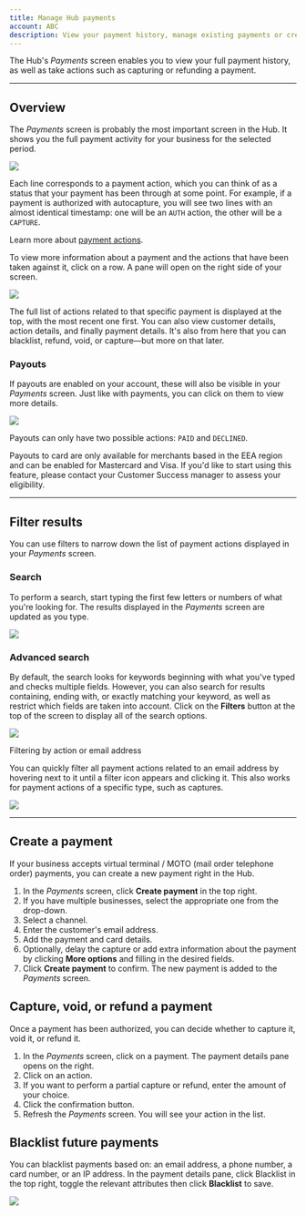 ```yaml
---
title: Manage Hub payments
account: ABC
description: View your payment history, manage existing payments or create new ones.
---
```


The Hub's _Payments_ screen enables you to view your full payment history, as well as take actions such as capturing or refunding a payment. 

---

## Overview

The _Payments_ screen is probably the most important screen in the Hub. It shows you the full payment activity for your business for the selected period. 

<img src="/docs/TheHub/ManageHubPayments/1-hub-payments-screen.png" />

Each line corresponds to a payment action, which you can think of as a status that your payment has been through at some point. For example, if a payment is authorized with autocapture, you will see two lines with an almost identical timestamp: one will be an `AUTH` action, the other will be a `CAPTURE`.

<TipBox variant="tip">

Learn more about [payment actions](/display/DOCS/About+payment+actions).

</TipBox>

To view more information about a payment and the actions that have been taken against it, click on a row. A pane will open on the right side of your screen. 

<img maxWidth={370} src="/docs/TheHub/ManageHubPayments/2-hub-payment-details.png" />

The full list of actions related to that specific payment is displayed at the top, with the most recent one first. You can also view customer details, action details, and finally payment details. It's also from here that you can blacklist, refund, void, or capture—but more on that later.

### Payouts

If payouts are enabled on your account, these will also be visible in your _Payments_ screen. Just like with payments, you can click on them to view more details.

<img maxWidth={450} src="/docs/TheHub/ManageHubPayments/3-hub-payouts-details.png" />

Payouts can only have two possible actions: `PAID` and `DECLINED`.

<TipBox variant="info">

Payouts to card are only available for merchants based in the EEA region and can be enabled for Mastercard and Visa. If you'd like to start using this feature, please contact your Customer Success manager to assess your eligibility.

</TipBox>

---

## Filter results

You can use filters to narrow down the list of payment actions displayed in your _Payments_ screen.

### Search

To perform a search, start typing the first few letters or numbers of what you're looking for. The results displayed in the _Payments_ screen are updated as you type.

<img src="/docs/TheHub/ManageHubPayments/4-hub-search.png" />

### Advanced search

By default, the search looks for keywords beginning with what you've typed and checks multiple fields. However, you can also search for results containing, ending with, or exactly matching your keyword, as well as restrict which fields are taken into account. Click on the **Filters** button at the top of the screen to display all of the search options.

<img src="/docs/TheHub/ManageHubPayments/5-hub-advanced-search.png" />

Filtering by action or email address

You can quickly filter all payment actions related to an email address by hovering next to it until a filter icon appears and clicking it. This also works for payment actions of a specific type, such as captures.

<img maxWidth={600} src="/docs/TheHub/ManageHubPayments/6-hub-filtering.png" />

---

## Create a payment

If your business accepts virtual terminal / MOTO (mail order telephone order) payments, you can create a new payment right in the Hub.

1.  In the _Payments_ screen, click **Create payment** in the top right.
2.  If you have multiple businesses, select the appropriate one from the drop-down.
3.  Select a channel.
4.  Enter the customer's email address.
5.  Add the payment and card details.
6.  Optionally, delay the capture or add extra information about the payment by clicking **More options** and filling in the desired fields.
7.  Click **Create payment** to confirm. The new payment is added to the _Payments_ screen.

## Capture, void, or refund a payment

Once a payment has been authorized, you can decide whether to capture it, void it, or refund it.

1.  In the _Payments_ screen, click on a payment. The payment details pane opens on the right.
2.  Click on an action.
3.  If you want to perform a partial capture or refund, enter the amount of your choice.
4.  Click the confirmation button.
5.  Refresh the _Payments_ screen. You will see your action in the list.

## Blacklist future payments

You can blacklist payments based on: an email address, a phone number, a card number, or an IP address. In the payment details pane, click Blacklist in the top right, toggle the relevant attributes then click **Blacklist** to save. 


<img maxWidth={270} src="/docs/TheHub/ManageHubPayments/7-hub-blacklist.png" />



